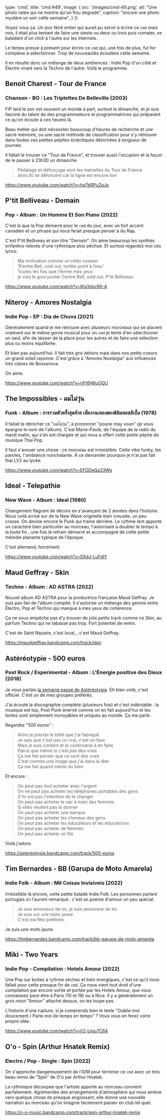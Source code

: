 

  type: 'cmd',
  title: 'cmd #49',
  image: {
    src: '/images/cmd-49.png',
    alt: "Une photo ratée qui ne montre qu'un flou dégradé",
    caption: "encore une photo mystère un soir cette semaine",
  }
})


Voyez vous ça. Un jour férié entier qui aurait pu servir à écrire ce `cmd` mais
non, il était plus tentant de faire une sieste ou deux ou trois puis comater, se
baladant d'un click à l'autre sur les internets.

Le temps presse à présent pour écrire ce `cmd` qui, une fois de plus, fut for
complexe à sélectionner. Trop de nouveautés écoutées cette semaine.

Il en résulte donc un mélange de deux ambiences : Indie Pop d'un côté et Électro
virant vers la Techno de l'autre. Voilà le programme.



## Benoit Charest - Tour de France

### Chanson -  BO : Les Triplettes De Belleville (2003)

FIP tard le soir est souvent un monde à part, surtout le dimanche, et je suis
fasciné du talent de des programmateurs et programmatrices qui préparent ce qu'on
écoute à ces heures là.

Beau métier qui doit nécessiter beaucoup d'heures de recherche et une sacré
mémoire, ou une sacré méthode de classification pour s'y retrouver dans toutes
ces petites pépites éclectiques dénichées à longueur de journée.

Il fallait le trouver ce "Tour de France", et trouver aussi l'occasion et la
façon de le passer à 23h30 un dimanche.

> Pédalage et défonçage sont les mamelles du Tour de France <br/>
> alors ils se défoncent car la ligne est encore loin

https://www.youtube.com/watch?v=ha7bRPuZpJo



## P'tit Belliveau - Demain

### Pop - Album : Un Homme Et Son Piano (2022)

C'est là que la Pop démarre pour le `cmd` du jour, avec un fort accent canadien
et un phrasé qui nous ferait presque penser à du Rap.

C'est P'tit Belliveau et son titre "Demain". On aime beaucoup les synthés
enfantins relevés d'une rythmique plus pêchue. Et surtout regardez moi ces
lyrics:

> Ma motivation comme un roller coaster <br/>
> ‘R’entre Bell, cold out, tombe point à l’eau’ <br/>
> Toutes les fois que j’ferme mes yeux <br/>
> je vois le gros poster Centre Bell, sold out, P’tit Belliveau <br/>

https://www.youtube.com/watch?v=IKg3dsc90-A



## Niteroy - Amores Nostalgia

### Indie Pop - EP : Dia de Chuva (2021)

Généralement quand je me retrouve avec plusieurs morceaux qui se placent
vraiment sur le même genre musical pour un `cmd` je tente d'en sélectionner un
seul, afin de laisser de la place pour les autres et de faire une sélection plus
ou moins équilibrée.

Et bien pas aujourd'hui. Il fait très gris dehors mais dans nos petits coeurs un
grand soleil rayonne. C'est grâce à "Amores Nostalgia" aux influences très
claires de Bossanova.

On aime.

https://www.youtube.com/watch?v=rjFt6H6uOQU



## The Impossibles -  ผมไม่วุ่น

### Funk - Album : การรวมตัวครั้งสุดท้าย เพื่องานเพลงของดิอิมพอสสิเบิ้ล (1978)

Il fallait le dénicher ce "ผมไม่วุ่น", à prononcer "poune may voun" (je vous
épargne le nom de l'album). C'est Marie-Paule, de l'équipe de la radio du mardi
matin, qui s'en est chargée et qui nous a offert cette petite pépite de musique
Thaï Pop.

Il faut s'avouer une chose : ce morceau est irresistible. Cette vibe funky, les
paroles, l'ambiance nonchalante. À ce demander pourquoi je n'ai pas fait thaï
LV2 au lycée.

https://www.youtube.com/watch?v=EFDDeQa33Wg



## Ideal - Telepathie

### New Wave - Album : Ideal (1980)

Changement flagrant de décors en s'avançant de 2 années dans l'histoire.
Nous voilà arrivé sur de la New Wave originelle bien creusée, un peu crasse. On
devine encore le Punk qui traine derrière. Le rythme lent apporte un caractère
bien particulier au morceau, l'autorisant à doubler le tempo à la toute fin ,
une fois le refrain démarré et accompagné de cette petite mélodie planante
typique de l'époque.

C'est allemand, forcément.

https://www.youtube.com/watch?v=SXdJ-LuFdIY



## Maud Geffray - Skin

### Techno - Album : AD ASTRA (2022)

Nouvel album AD ASTRA pour la productrice française Maud Geffray. Je suis pas
fan de l'album complet. Il s'autorise un mélange des genres entre Électro, Pop
et Techno qui manque à mes yeux de cohérence.

Ça ne nous empêche pas d'y trouver de jolis petits track comme ce Skin, au
parfum Techno qui ne tabasse pas trop. Fort potentiel de remix.

C'est de Saint Nazaire, c'est local, , c'est Maud Geffray.

https://maudgeffray.bandcamp.com/track/skin



## Astéréotypie - 500 euros

### Post Rock / Experimental - Album : L'Énergie positive des Dieux (2018)

Je vous parlais [la semaine passé de
Astéréotypie](https://cmd.wuips.com/post/2022-05-20-cmd-48). Eh bien voilà,
c'est officiel. C'est un de mes groupes préférés.

J'ai écouté la discographie complète (plusieurs fois) et c'est indéniable : la
musique est top, Post Punk énervé comme on en fait aujourd'hui et les textes
sont simplement incroyables et uniques au monde. Ça me parle.

Regardez "500 euros" :

> Alors je prends le billet que j'ai fabriqué <br />
> Je sais que c'est pas un vrai, c'est un faux <br />
> Mais je suis content et je continuerai à en faire <br />
> Parce que même si c'est pas des vrais <br />
> Ça me fait penser que ce sont des vrais <br />
> C'est comme une image que j'ai dans la tête <br />
> Ça me fait quand même du bien <br />

Et encore :

> On peut pas tout acheter avec l'argent <br />
> On ne peut pas acheter les téléphones portables des gens <br />
> S'ils ont pas l'intention de le changer <br />
> On peut pas acheter le sac à main des femmes <br />
> Si elles veulent pas le donner <br />
> On peut pas acheter une banque <br />
> On peut pas acheter les cheveux des gens<br />
> On peut pas acheter les éducateurs et les éducatrices<br />
> On peut pas acheter de femmes<br />
> On peut pas acheter un fils<br />

Voilà j'adore.

https://astereotypie.bandcamp.com/track/500-euros



## Tim Bernardes - BB (Garupa de Moto Amarela)

### Indie Folk - Album : Mil Coisas Invisíveis (2022)

Irrésistible là encore, cette petite balade Indie Folk. Les personnes parlant
portugais ici l'auront remarqué : c'est un poème d'amour un peu spécial.

> Je suis amoureux de toi, je suis amoureux de toi.<br />
> Je suis sur une moto jaune <br />
> C'est ma fête préférée. <br />

Je suis une moto jaune.

https://timbernardes.bandcamp.com/track/bb-garupa-de-moto-amarela



## Miki - Two Years

### Indie Pop - Compilation : Hotels Amour (2022)

Une Pop sur boites à rythme sèches et bien énergiques, c'est ce qu'il nous
fallait pour cette presque fin de `cmd`. Ça nous vient tout droit d'une
compilation par encore sortie et portée par les Hotels Amour, que vous
connaissez peut-être à Paris (10 et 19) ou à Nice. Il y a généralement un gros
néon "Amour" attaché dessus, on les loupe pas.

L'histoire d'une rupture, si je comprends bien le texte "Oublie moi doucement /
Parle moi de temps en temps" ? Vous vous en ferez votre propre idée.

https://www.youtube.com/watch?v=V2-tJgu7C64



## O'o - Spin (Arthur Hnatek Remix)

### Electro / Pop - Single : Spin (2022)

On s'approche dangereusement de l'IDM pour terminer ce `cmd` avec un très beau
remix de "Spin" de O'o par Arthur Hnatek.

La rythmique découpée que l'artiste apporte au morceau convient parfaitement.
Agrémentée des arrangements d'atmosphère qui nous amène vers quelque chose de
presque angoissant, elle donne une nouvelle narration au morceau qu'on imagine
facilement passer en club tel quel.

https://o-o-music.bandcamp.com/track/spin-arthur-hnatek-remix



